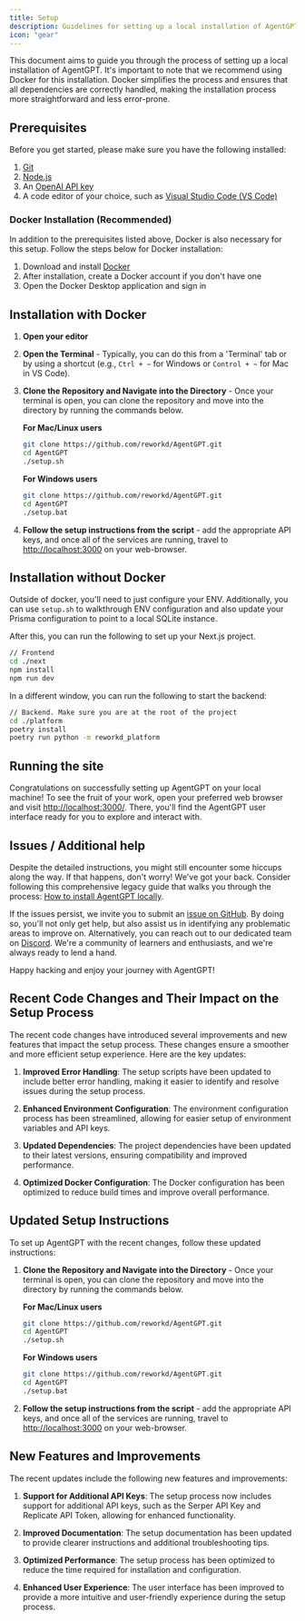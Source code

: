 ```yaml
---
title: Setup
description: Guidelines for setting up a local installation of AgentGPT.
icon: "gear"
---
```


This document aims to guide you through the process of setting up a local installation of AgentGPT. It's important to note that we recommend using Docker for this installation. Docker simplifies the process and ensures that all dependencies are correctly handled, making the installation process more straightforward and less error-prone.

## Prerequisites

Before you get started, please make sure you have the following installed:

1. [Git](https://git-scm.com/downloads)
2. [Node.js](https://nodejs.org/en/download)
3. An [OpenAI API key](https://beta.openai.com/signup/)
4. A code editor of your choice, such as [Visual Studio Code (VS Code)](https://code.visualstudio.com/download)

### Docker Installation (Recommended)

In addition to the prerequisites listed above, Docker is also necessary for this setup. Follow the steps below for Docker installation:

1. Download and install [Docker](https://www.docker.com/products/docker-desktop)
2. After installation, create a Docker account if you don't have one
3. Open the Docker Desktop application and sign in

## Installation with Docker

1. **Open your editor**

2. **Open the Terminal** - Typically, you can do this from a 'Terminal' tab or by using a shortcut
   (e.g., `Ctrl + ~` for Windows or `Control + ~` for Mac in VS Code).

3. **Clone the Repository and Navigate into the Directory** - Once your terminal is open, you can clone the repository and move into the directory by running the commands below.

   **For Mac/Linux users**

   ```bash
   git clone https://github.com/reworkd/AgentGPT.git
   cd AgentGPT
   ./setup.sh
   ```

   **For Windows users**

   ```bash
   git clone https://github.com/reworkd/AgentGPT.git
   cd AgentGPT
   ./setup.bat
   ```

4. **Follow the setup instructions from the script** - add the appropriate API keys, and once all of the services are running, travel to [http://localhost:3000](http://localhost:3000) on your web-browser.

## Installation without Docker

Outside of docker, you'll need to just configure your ENV. Additionally, you can use `setup.sh` to walkthrough ENV
configuration and also update your Prisma configuration to point to a local SQLite
instance.

After this, you can run the following to set up your Next.js project.

```bash
// Frontend
cd ./next
npm install
npm run dev
```

In a different window, you can run the following to start the backend:

```bash
// Backend. Make sure you are at the root of the project
cd ./platform
poetry install
poetry run python -m reworkd_platform
```

## Running the site

Congratulations on successfully setting up AgentGPT on your local machine! To see the fruit of your work, open your preferred web browser and visit [http://localhost:3000/](http://localhost:3000/). There, you'll find the AgentGPT user interface ready for you to explore and interact with.

## Issues / Additional help

Despite the detailed instructions, you might still encounter some hiccups along the way. If that happens, don't worry! We've got your back. Consider following this comprehensive legacy guide that walks you through the process: [How to install AgentGPT locally](https://snapdragon-writer-867.notion.site/How-to-Install-AgentGPT-Locally-9b96b2314c9b491397976249fd121023).

If the issues persist, we invite you to submit an [issue on GitHub](https://github.com/reworkd/AgentGPT/issues). By doing so, you'll not only get help, but also assist us in identifying any problematic areas to improve on. Alternatively, you can reach out to our dedicated team on [Discord](https://discord.gg/jdSBAnmdnY). We're a community of learners and enthusiasts, and we're always ready to lend a hand.

Happy hacking and enjoy your journey with AgentGPT!

## Recent Code Changes and Their Impact on the Setup Process

The recent code changes have introduced several improvements and new features that impact the setup process. These changes ensure a smoother and more efficient setup experience. Here are the key updates:

1. **Improved Error Handling**: The setup scripts have been updated to include better error handling, making it easier to identify and resolve issues during the setup process.

2. **Enhanced Environment Configuration**: The environment configuration process has been streamlined, allowing for easier setup of environment variables and API keys.

3. **Updated Dependencies**: The project dependencies have been updated to their latest versions, ensuring compatibility and improved performance.

4. **Optimized Docker Configuration**: The Docker configuration has been optimized to reduce build times and improve overall performance.

## Updated Setup Instructions

To set up AgentGPT with the recent changes, follow these updated instructions:

1. **Clone the Repository and Navigate into the Directory** - Once your terminal is open, you can clone the repository and move into the directory by running the commands below.

   **For Mac/Linux users**

   ```bash
   git clone https://github.com/reworkd/AgentGPT.git
   cd AgentGPT
   ./setup.sh
   ```

   **For Windows users**

   ```bash
   git clone https://github.com/reworkd/AgentGPT.git
   cd AgentGPT
   ./setup.bat
   ```

2. **Follow the setup instructions from the script** - add the appropriate API keys, and once all of the services are running, travel to [http://localhost:3000](http://localhost:3000) on your web-browser.

## New Features and Improvements

The recent updates include the following new features and improvements:

1. **Support for Additional API Keys**: The setup process now includes support for additional API keys, such as the Serper API Key and Replicate API Token, allowing for enhanced functionality.

2. **Improved Documentation**: The setup documentation has been updated to provide clearer instructions and additional troubleshooting tips.

3. **Optimized Performance**: The setup process has been optimized to reduce the time required for installation and configuration.

4. **Enhanced User Experience**: The user interface has been improved to provide a more intuitive and user-friendly experience during the setup process.

